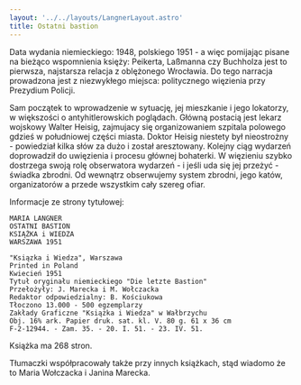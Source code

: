 ```yaml
---
layout: '../../layouts/LangnerLayout.astro'
title: Ostatni bastion
---
```


Data wydania niemieckiego: 1948, polskiego 1951 - a więc pomijając pisane na bieżąco wspomnienia księży: Peikerta, Laßmanna czy Buchholza jest to pierwsza, najstarsza relacja z oblężonego Wrocławia. Do tego narracja prowadzona jest z niezwykłego miejsca: politycznego więzienia przy Prezydium Policji.

Sam początek to wprowadzenie w sytuację, jej mieszkanie i jego lokatorzy, w większości o antyhitlerowskich poglądach. Główną postacią jest lekarz wojskowy Walter Heisig, zajmujacy się organizowaniem szpitala polowego gdzieś w południowej części miasta. Doktor Heisig niestety był nieostrożny - powiedział kilka słów za dużo i został aresztowany. Kolejny ciąg wydarzeń doprowadził do uwięzienia i procesu głównej bohaterki. W więzieniu szybko dostrzega swoją rolę obserwatora wydarzeń - i jeśli uda się jej przeżyć - świadka zbrodni. Od wewnątrz obserwujemy system zbrodni, jego katów, organizatorów a przede wszystkim cały szereg ofiar.

Informacje ze strony tytułowej:

```
MARIA LANGNER
OSTATNI BASTION
KSIĄŻKA i WIEDZA
WARSZAWA 1951

"Ksiązka i Wiedza", Warszawa
Printed in Poland
Kwiecień 1951
Tytuł oryginału niemieckiego "Die letzte Bastion"
Przełożyły: J. Marecka i M. Wołczacka
Redaktor odpowiedzialny: B. Kościukowa
Tłoczono 13.000 - 500 egzemplarzy
Zakłady Graficzne "Książka i Wiedza" w Wałbrzychu
Obj. 16% ark. Papier druk. sat. kl. V. 80 g. 61 x 36 cm
F-2-12944. - Zam. 35. - 20. I. 51. - 23. IV. 51.
```

Książka ma 268 stron.

Tłumaczki współpracowały także przy innych książkach, stąd wiadomo że to Maria Wołczacka i Janina Marecka.